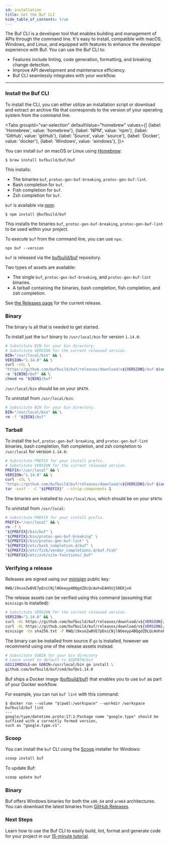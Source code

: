 ```yaml
---
id: installation
title: Get the Buf CLI
hide_table_of_contents: true
---
```


The Buf CLI is a developer tool that enables building and management of APIs through the command line. It's easy to
install, compatible with macOS, Windows, and Linux, and equipped with features to enhance the developer experience
with Buf. You can use the Buf CLI to:

* Features include linting, code generation, formatting, and breaking change detection.
* Improve API development and maintenance efficiency.
* Buf CLI seamlessly integrates with your workflow.

---

### Install the Buf CLI

To install the CLI, you can either utilize an installation script or download and extract an archive file that
corresponds to the version of your operating system from the command line.


<Tabs
groupId="var-selection"
defaultValue="homebrew"
values={[
{label: 'Homebrew', value: 'homebrew'},
{label: 'NPM', value: 'npm'},
{label: 'GitHub', value: 'gitHub'},
{label: 'Source', value: 'source'},
{label: 'Docker', value: 'docker'},
{label: 'Windows', value: 'windows'},
]}>
<TabItem value="homebrew">

You can install `buf` on macOS or Linux using [Homebrew](https://brew.sh):

```terminal
$ brew install bufbuild/buf/buf
```

This installs:

- The binaries `buf`, `protoc-gen-buf-breaking`, `protoc-gen-buf-lint`.
- Bash completion for `buf`.
- Fish completion for `buf`.
- Zsh completion for `buf`.

</TabItem>
<TabItem value="npm">

`buf` is available via [npm](https://www.npmjs.com/package/@bufbuild/buf):

```terminal
$ npm install @bufbuild/buf
```

This installs the binaries `buf`, `protoc-gen-buf-breaking`,
`protoc-gen-buf-lint` to be used within your project.

To execute `buf` from the command line, you can use `npx`:

```terminal
npx buf --version
```

</TabItem>
<TabItem value="gitHub">

`buf` is released via the [bufbuild/buf](https://github.com/bufbuild/buf)
repository.

Two types of assets are available:

- The single `buf`, `protoc-gen-buf-breaking`, and `protoc-gen-buf-lint`
binaries.
- A tarball containing the binaries, bash completion, fish completion, and zsh
completion.

See [the Releases page](https://github.com/bufbuild/buf/releases) for the
current release.

### Binary

The binary is all that is needed to get started.

To install just the `buf` binary to `/usr/local/bin` for version `1.14.0`:

```sh
# Substitute BIN for your bin directory.
# Substitute VERSION for the current released version.
BIN="/usr/local/bin" && \
VERSION="1.14.0" && \
curl -sSL \
"https://github.com/bufbuild/buf/releases/download/v${VERSION}/buf-$(uname -s)-$(uname -m)" \
-o "${BIN}/buf" && \
chmod +x "${BIN}/buf"
```

`/usr/local/bin` should be on your `$PATH`.

To uninstall from `/usr/local/bin`:

```sh
# Substitute BIN for your bin directory.
BIN="/usr/local/bin" && \
rm -f "${BIN}/buf"
```

### Tarball

To install the `buf`, `protoc-gen-buf-breaking`, and `protoc-gen-buf-lint`
binaries, bash completion, fish completion, and zsh completion to `/usr/local`
for version `1.14.0`:

```sh
# Substitute PREFIX for your install prefix.
# Substitute VERSION for the current released version.
PREFIX="/usr/local" && \
VERSION="1.14.0" && \
curl -sSL \
"https://github.com/bufbuild/buf/releases/download/v${VERSION}/buf-$(uname -s)-$(uname -m).tar.gz" | \
tar -xvzf - -C "${PREFIX}" --strip-components 1
```

The binaries are installed to `/usr/local/bin`, which should be on your `$PATH`.

To uninstall from `/usr/local`:

```sh
# Substitute PREFIX for your install prefix.
PREFIX="/usr/local" && \
rm -f \
"${PREFIX}/bin/buf" \
"${PREFIX}/bin/protoc-gen-buf-breaking" \
"${PREFIX}/bin/protoc-gen-buf-lint" \
"${PREFIX}/etc/bash_completion.d/buf" \
"${PREFIX}/etc/fish/vendor_completions.d/buf.fish"
"${PREFIX}/etc/zsh/site-functions/_buf"
```

### Verifying a release

Releases are signed using our [minisign](https://github.com/jedisct1/minisign)
public key:

```
RWQ/i9xseZwBVE7pEniCNjlNOeeyp4BQgdZDLQcAohxEAH5Uj5DEKjv6
```

The release assets can be verified using this command (assuming that `minisign`
is installed):

```sh
# Substitute VERSION for the current released version.
VERSION="1.14.0" && \
curl -OL https://github.com/bufbuild/buf/releases/download/v${VERSION}/sha256.txt && \
curl -OL https://github.com/bufbuild/buf/releases/download/v${VERSION}/sha256.txt.minisig && \
minisign -Vm sha256.txt -P RWQ/i9xseZwBVE7pEniCNjlNOeeyp4BQgdZDLQcAohxEAH5Uj5DEKjv6
```

</TabItem>
<TabItem value="source">

The binary can be installed from source if `go` is installed, however we
recommend using one of the release assets instead.

```sh
# Substitute GOBIN for your bin directory
# Leave unset to default to $GOPATH/bin
GO111MODULE=on GOBIN=/usr/local/bin go install \
github.com/bufbuild/buf/cmd/buf@v1.14.0
```

</TabItem>
<TabItem value="docker">

Buf ships a Docker image ([bufbuild/buf](https://hub.docker.com/r/bufbuild/buf))
that enables you to use `buf` as part of your Docker workflow.

For example, you can run `buf lint` with this command:

```terminal
$ docker run --volume "$(pwd):/workspace" --workdir /workspace bufbuild/buf lint
---
google/type/datetime.proto:17:1:Package name "google.type" should be suffixed with a correctly formed version,
such as "google.type.v1".
```

</TabItem>
<TabItem value="windows">

### Scoop

You can install the `buf` CLI using the [Scoop] installer for Windows:

```powershell
scoop install buf
```

To update Buf:

```powershell
scoop update buf
```

### Binary

Buf offers Windows binaries for both the `x86_64` and `arm64` architectures. You
can download the latest binaries from [GitHub Releases][releases].

</TabItem>
</Tabs>

### Next Steps

Learn how to use the Buf CLI to easily build, lint, format and generate code for your project in our [15-minute
tutorial](/tutorials/getting-started-with-buf-cli).

[releases]:   https://github.com/bufbuild/buf/releases/latest
[scoop]:   https://scoop.sh
